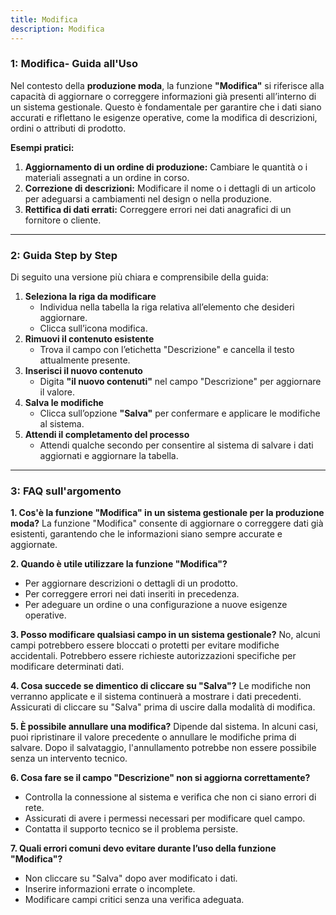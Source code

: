 ```yaml
---
title: Modifica
description: Modifica
---
```


### **1:  Modifica- Guida all'Uso**

Nel contesto della **produzione moda**, la funzione **"Modifica"** si riferisce alla capacità di aggiornare o correggere informazioni già presenti all’interno di un sistema gestionale. Questo è fondamentale per garantire che i dati siano accurati e riflettano le esigenze operative, come la modifica di descrizioni, ordini o attributi di prodotto.

**Esempi pratici:**

1. **Aggiornamento di un ordine di produzione:** Cambiare le quantità o i materiali assegnati a un ordine in corso.
2. **Correzione di descrizioni:** Modificare il nome o i dettagli di un articolo per adeguarsi a cambiamenti nel design o nella produzione.
3. **Rettifica di dati errati:** Correggere errori nei dati anagrafici di un fornitore o cliente.

***

### **2: Guida Step by Step**

Di seguito una versione più chiara e comprensibile della guida:

1. **Seleziona la riga da modificare**
   * Individua nella tabella la riga relativa all’elemento che desideri aggiornare.
   * Clicca sull’icona  modifica.
2. **Rimuovi il contenuto esistente**
   * Trova il campo con l’etichetta "Descrizione" e cancella il testo attualmente presente.
3. **Inserisci il nuovo contenuto**
   * Digita **"il nuovo contenuti"** nel campo "Descrizione" per aggiornare il valore.
4. **Salva le modifiche**
   * Clicca sull’opzione **"Salva"** per confermare e applicare le modifiche al sistema.
5. **Attendi il completamento del processo**
   * Attendi qualche secondo per consentire al sistema di salvare i dati aggiornati e aggiornare la tabella.

***

### **3: FAQ sull'argomento**&#x20;

**1. Cos'è la funzione "Modifica" in un sistema gestionale per la produzione moda?**
La funzione "Modifica" consente di aggiornare o correggere dati già esistenti, garantendo che le informazioni siano sempre accurate e aggiornate.

**2. Quando è utile utilizzare la funzione "Modifica"?**

* Per aggiornare descrizioni o dettagli di un prodotto.
* Per correggere errori nei dati inseriti in precedenza.
* Per adeguare un ordine o una configurazione a nuove esigenze operative.

**3. Posso modificare qualsiasi campo in un sistema gestionale?**
No, alcuni campi potrebbero essere bloccati o protetti per evitare modifiche accidentali. Potrebbero essere richieste autorizzazioni specifiche per modificare determinati dati.

**4. Cosa succede se dimentico di cliccare su "Salva"?**
Le modifiche non verranno applicate e il sistema continuerà a mostrare i dati precedenti. Assicurati di cliccare su "Salva" prima di uscire dalla modalità di modifica.

**5. È possibile annullare una modifica?**
Dipende dal sistema. In alcuni casi, puoi ripristinare il valore precedente o annullare le modifiche prima di salvare. Dopo il salvataggio, l'annullamento potrebbe non essere possibile senza un intervento tecnico.

**6. Cosa fare se il campo "Descrizione" non si aggiorna correttamente?**

* Controlla la connessione al sistema e verifica che non ci siano errori di rete.
* Assicurati di avere i permessi necessari per modificare quel campo.
* Contatta il supporto tecnico se il problema persiste.

**7. Quali errori comuni devo evitare durante l’uso della funzione "Modifica"?**

* Non cliccare su "Salva" dopo aver modificato i dati.
* Inserire informazioni errate o incomplete.
* Modificare campi critici senza una verifica adeguata.